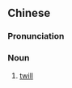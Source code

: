 ==Chinese==
{{zh-forms|s=斜纹}}

===Pronunciation===
{{zh-pron
|m=xiéwén
|c=ce4 man4
|mn=chhiâ-bûn/twv:siâ-bûn
|cat=n
}}

===Noun===
{{zh-noun}}

# {{lb|zh|textile}} [[twill]]